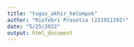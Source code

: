 ```yaml
---
title: "tugas_akhir_kelompok"
author: "Riofebri Prasetia (221911192)"
date: "5/25/2022"
output: html_document
---
```


```r

```


